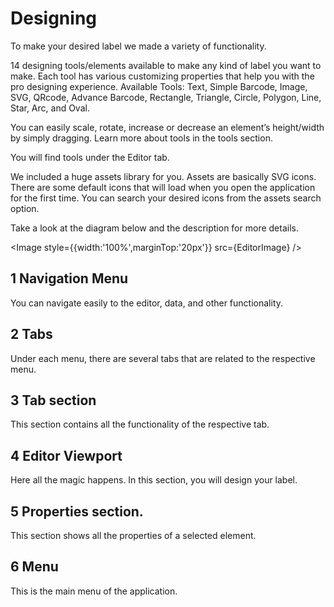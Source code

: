 # Designing
To make your desired label we made a variety of functionality.

14 designing tools/elements available to make any kind of label you want to make. Each tool has various customizing properties that help you with the pro designing experience.
Available Tools:
Text, Simple Barcode, Image, SVG, QRcode, Advance Barcode, Rectangle, Triangle, Circle, Polygon, Line, Star, Arc, and Oval.

You can easily scale, rotate, increase or decrease an element’s height/width by simply dragging.
Learn more about tools in the tools section.

You will find tools under the Editor tab.

We included a huge assets library for you. Assets are basically SVG icons. There are some default icons that will load when you open the application for the first time. You can search your desired icons from the assets search option.

Take a look at the diagram below and the description for more details.



<Image style={{width:'100%',marginTop:'20px'}} src={EditorImage} />

## 1 Navigation Menu
You can navigate easily to the editor, data, and other functionality. 

## 2 Tabs
Under each menu, there are several tabs that are related to the respective menu. 

## 3 Tab section 
This section contains all the functionality of the respective tab.

## 4 Editor Viewport
Here all the magic happens. In this section, you will design your label. 

## 5 Properties section. 
This section shows all the properties of a selected element.

## 6 Menu
This is the main menu of the application. 



